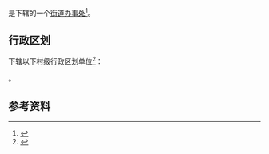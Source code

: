 {{中国乡级行政区|36/10/03/001/000}}

'''{{PAGENAMEBASE}}'''是{{PRC admin/fullname|36/10/03/001/000|3}}下辖的一个[[街道办事处|街道办事处]]<ref>{{PRC admin/ref sgc|{{PRC admin/parent|36/10/03/001/000}}}}</ref>。

== 行政区划 ==
{{PAGENAMEBASE}}下辖以下村级行政区划单位<ref>{{PRC admin/ref sgc|36/10/03/001/000}}</ref>：

{{PRC admin/children|36/10/03/001/000}}。

== 参考资料 ==
{{reflist}}

{{江西行政区划小作品}}
{{PRC admin/navcat|36/10/03/001/000}}